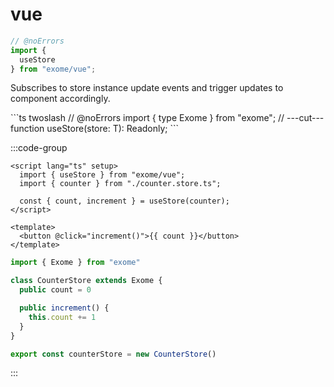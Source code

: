 # vue

```ts twoslash
// @noErrors
import {
  useStore
} from "exome/vue";
```

<div className="api-explore">
<p className="api-explore-comment">
Subscribes to store instance update events and trigger updates to component accordingly.
</p>
```ts twoslash
// @noErrors
import { type Exome } from "exome";
// ---cut---
function useStore<T extends Exome>(store: T): Readonly<T>;
```
</div>

:::code-group

```vue [example.vue] filename="example.vue"
<script lang="ts" setup>
  import { useStore } from "exome/vue";
  import { counter } from "./counter.store.ts";

  const { count, increment } = useStore(counter);
</script>

<template>
  <button @click="increment()">{{ count }}</button>
</template>
```

```ts twoslash [counter.store.ts] filename="counter.store.ts"
import { Exome } from "exome"

class CounterStore extends Exome {
  public count = 0

  public increment() {
    this.count += 1
  }
}

export const counterStore = new CounterStore()
```

:::
